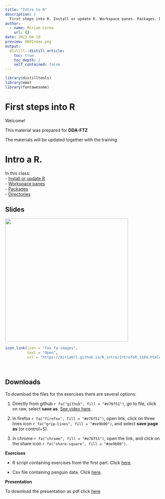 ```yaml
---
title: "Intro to R"
description: |
  First steps into R. Install or update R. Workspace panes. Packages. Directories. Load data.   
author:
  - name: Miriam Lerma
    url: {}
date: 2023-04-18
preview: 000Index.png
output:
  distill::distill_article:
    toc: true
    toc_depth: 2
    self_contained: false
---
```


```r
library(distilltools)
library(emo)
library(fontawesome)
```

# First steps into R

Welcome!

This material was prepared for **DDA-FTZ**

The materials will be updated together with the training.

# Intro a R.
In this class: <br>
- [Install or update R](https://miriamll.github.io/R_intro/IntroToR_1104.html#7)<br>
- [Workspace panes](https://miriamll.github.io/R_intro/IntroToR_1104.html#22)<br>
- [Packages](https://miriamll.github.io/R_intro/IntroToR_1104.html#51)<br>
- [Directories](https://miriamll.github.io/R_intro/IntroToR_1104.html#56)<br>

## Slides
<html>
<body>
   <left>
      <a href="https://miriamll.github.io/R_intro/IntroToR_1104.html#1"><img src="https://github.com/MiriamLL/R_intro/blob/master/Images/000Index.png?raw=true" style="width:400px"></a>
   </left>
</body>
</html>


```r
icon_link(icon = "fas fa-images",
          text = "Open",
          url = "https://miriamll.github.io/R_intro/IntroToR_1104.html#1")
```



<br>

## Downloads

To download the files for the exercises there are several options:  

1. Directly from github `r fa("github", fill = "#e76f51")`, go to file, click on raw, select **save as**. [See video here](https://www.gitkraken.com/learn/git/github-download#how-to-download-a-csv-from-github).

2. In firefox `r fa("firefox", fill = "#e76f51")`, open link, click on three lines icon `r fa("grip-lines", fill = "#ee9b00")`, and select **save page as** (or control+S).

3. In chrome `r fa("chrome", fill = "#e76f51")`, open the link, and click on the share icon `r fa("share-square", fill = "#ee9b00")`.

**Exercises**

- R script containing exercises from the first part. Click [here](https://raw.githubusercontent.com/MiriamLL/R_intro/master/01Exercises.R).

- Csv file containing penguin data. Click [here](https://raw.githubusercontent.com/MiriamLL/R_intro/master/Downloads/penguins1.csv).

**Presentation**

To download the presentation as pdf click [here](https://github.com/MiriamLL/miriamlerma_/blob/main/_posts/2023-04-18-intro-to-r/IntroToR.pdf)

